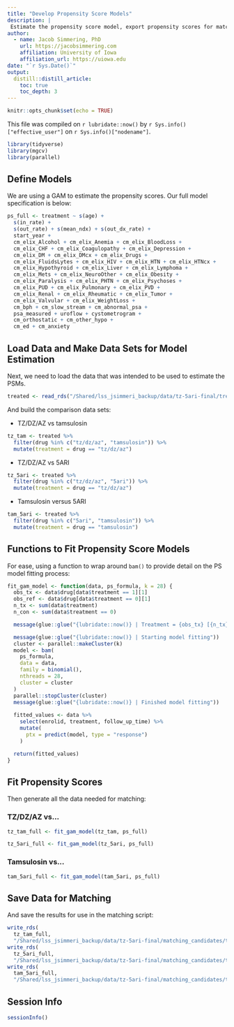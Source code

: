 ```yaml
---
title: "Develop Propensity Score Models"
description: |
 Estimate the propensity score model, export propensity scores for matching
author:
  - name: Jacob Simmering, PhD 
    url: https://jacobsimmering.com
    affiliation: University of Iowa
    affiliation_url: https://uiowa.edu
date: "`r Sys.Date()`"
output: 
  distill::distill_article:
    toc: true
    toc_depth: 3
---
```


```r
knitr::opts_chunk$set(echo = TRUE)
```

This file was compiled on `r lubridate::now()` by 
``r Sys.info()["effective_user"]`` on `r Sys.info()["nodename"]`. 

```r
library(tidyverse)
library(mgcv)
library(parallel)
```

## Define Models
We are using a GAM to estimate the propensity scores. Our full model 
specification is below:

```r
ps_full <- treatment ~ s(age) + 
  s(in_rate) + 
  s(out_rate) + s(mean_ndx) + s(out_dx_rate) +
  start_year +
  cm_elix_Alcohol + cm_elix_Anemia + cm_elix_BloodLoss +
  cm_elix_CHF + cm_elix_Coagulopathy + cm_elix_Depression +
  cm_elix_DM + cm_elix_DMcx + cm_elix_Drugs +
  cm_elix_FluidsLytes + cm_elix_HIV + cm_elix_HTN + cm_elix_HTNcx +
  cm_elix_Hypothyroid + cm_elix_Liver + cm_elix_Lymphoma +
  cm_elix_Mets + cm_elix_NeuroOther + cm_elix_Obesity +
  cm_elix_Paralysis + cm_elix_PHTN + cm_elix_Psychoses +
  cm_elix_PUD + cm_elix_Pulmonary + cm_elix_PVD +
  cm_elix_Renal + cm_elix_Rheumatic + cm_elix_Tumor +
  cm_elix_Valvular + cm_elix_WeightLoss +
  cm_bph + cm_slow_stream + cm_abnormal_psa +
  psa_measured + uroflow + cystometrogram +
  cm_orthostatic + cm_other_hypo + 
  cm_ed + cm_anxiety
```

## Load Data and Make Data Sets for Model Estimation
Next, we need to load the data that was intended to be used to estimate the 
PSMs.

```r
treated <- read_rds("/Shared/lss_jsimmeri_backup/data/tz-5ari-final/treated_model_data_dx_only.rds")
```

And build the comparison data sets:

- TZ/DZ/AZ vs tamsulosin

```r
tz_tam <- treated %>%
  filter(drug %in% c("tz/dz/az", "tamsulosin")) %>%
  mutate(treatment = drug == "tz/dz/az")
```

- TZ/DZ/AZ vs 5ARI

```r
tz_5ari <- treated %>%
  filter(drug %in% c("tz/dz/az", "5ari")) %>%
  mutate(treatment = drug == "tz/dz/az")
```

- Tamsulosin versus 5ARI

```r
tam_5ari <- treated %>%
  filter(drug %in% c("5ari", "tamsulosin")) %>%
  mutate(treatment = drug == "tamsulosin")
```

## Functions to Fit Propensity Score Models
For ease, using a function to wrap around `bam()` to provide detail on the 
PS model fitting process:

```r
fit_gam_model <- function(data, ps_formula, k = 28) {
  obs_tx <- data$drug[data$treatment == 1][1]
  obs_ref <- data$drug[data$treatment == 0][1]
  n_tx <- sum(data$treatment)
  n_con <- sum(data$treatment == 0)

  message(glue::glue("{lubridate::now()} | Treatment = {obs_tx} [{n_tx}] | Ref = {obs_ref} [{n_con}]"))

  message(glue::glue("{lubridate::now()} | Starting model fitting"))
  cluster <- parallel::makeCluster(k)
  model <- bam(
    ps_formula,
    data = data,
    family = binomial(),
    nthreads = 28,
    cluster = cluster
  )
  parallel::stopCluster(cluster)
  message(glue::glue("{lubridate::now()} | Finished model fitting"))
  
  fitted_values <- data %>%
    select(enrolid, treatment, follow_up_time) %>%
    mutate(
      ptx = predict(model, type = "response")
    )

  return(fitted_values)
}
```

## Fit Propensity Scores
Then generate all the data needed for matching:

### TZ/DZ/AZ vs...
```r
tz_tam_full <- fit_gam_model(tz_tam, ps_full)
```

```r
tz_5ari_full <- fit_gam_model(tz_5ari, ps_full)
```

### Tamsulosin vs...
```r
tam_5ari_full <- fit_gam_model(tam_5ari, ps_full)
```

## Save Data for Matching
And save the results for use in the matching script: 

```r
write_rds(
  tz_tam_full,
  "/Shared/lss_jsimmeri_backup/data/tz-5ari-final/matching_candidates/tz_tam_dx_only.rds")
write_rds(
  tz_5ari_full,
  "/Shared/lss_jsimmeri_backup/data/tz-5ari-final/matching_candidates/tz_5ari_dx_only.rds")
write_rds(
  tam_5ari_full,
  "/Shared/lss_jsimmeri_backup/data/tz-5ari-final/matching_candidates/tam_5ari_dx_only.rds")
```

## Session Info
```r
sessionInfo()
```